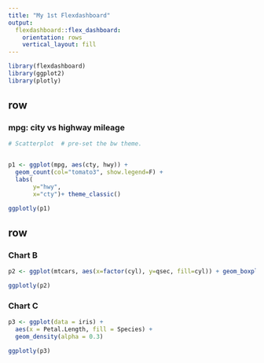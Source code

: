 ```yaml
---
title: "My 1st Flexdashboard"
output: 
  flexdashboard::flex_dashboard:
    orientation: rows
    vertical_layout: fill
---
```


```r
library(flexdashboard)
library(ggplot2)
library(plotly)
```

row {data-width=650}
-----------------------------------------------------------------------

### mpg: city vs highway mileage

```r
# Scatterplot  # pre-set the bw theme.


p1 <- ggplot(mpg, aes(cty, hwy)) +
  geom_count(col="tomato3", show.legend=F) +
  labs( 
       y="hwy", 
       x="cty")+ theme_classic()

ggplotly(p1)
```

row {data-width=350}
-----------------------------------------------------------------------

### Chart B

```r
p2 <- ggplot(mtcars, aes(x=factor(cyl), y=qsec, fill=cyl)) + geom_boxplot() + theme(legend.position="none")

ggplotly(p2)

```

### Chart C

```r
p3 <- ggplot(data = iris) +
  aes(x = Petal.Length, fill = Species) +
  geom_density(alpha = 0.3)

ggplotly(p3)
```

